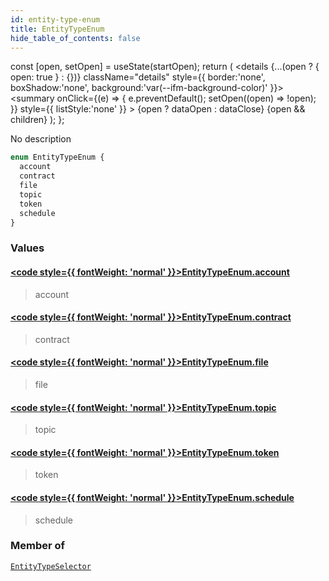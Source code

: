 ```yaml
---
id: entity-type-enum
title: EntityTypeEnum
hide_table_of_contents: false
---
```







  const [open, setOpen] = useState(startOpen);
  return (
    <details {...(open ? { open: true } : {})} className="details" style={{ border:'none', boxShadow:'none', background:'var(--ifm-background-color)' }}>
      <summary
        onClick={(e) => {
          e.preventDefault();
          setOpen((open) => !open);
        }}
        style={{ listStyle:'none' }}
      >
      {open ? dataOpen : dataClose}
      </summary>
      {open && children}
    </details>
  );
};








No description


```graphql
enum EntityTypeEnum {
  account
  contract
  file
  topic
  token
  schedule
}
```




### Values

#### [<code style={{ fontWeight: 'normal' }}>EntityTypeEnum.<b>account</b></code>](#)  
> 
> 
> account
> 

#### [<code style={{ fontWeight: 'normal' }}>EntityTypeEnum.<b>contract</b></code>](#)  
> 
> 
> contract
> 

#### [<code style={{ fontWeight: 'normal' }}>EntityTypeEnum.<b>file</b></code>](#)  
> 
> 
> file
> 

#### [<code style={{ fontWeight: 'normal' }}>EntityTypeEnum.<b>topic</b></code>](#)  
> 
> 
> topic
> 

#### [<code style={{ fontWeight: 'normal' }}>EntityTypeEnum.<b>token</b></code>](#)  
> 
> 
> token
> 

#### [<code style={{ fontWeight: 'normal' }}>EntityTypeEnum.<b>schedule</b></code>](#)  
> 
> 
> schedule
> 



### Member of

[`EntityTypeSelector`](/docs/graphql-reference/inputs/entity-type-selector)  <Badge class="secondary" text="input"/>

